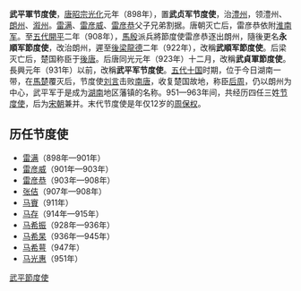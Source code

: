 '''武平軍节度使'''，[[唐昭宗|唐昭宗]][[光化|光化]]元年（898年），置'''武贞军节度使'''，治[[澧州|澧州]]，领澧州、[[朗州|朗州]]、[[溆州|溆州]]。[[雷满|雷满]]、[[雷彦威|雷彦威]]、[[雷彦恭|雷彦恭]]父子兄弟割据。唐朝灭亡后，雷彦恭依附[[杨吴|淮南军]]。至[[五代|五代]][[开平_(年号)|開平]]二年（908年），[[馬殷|馬殷]]派兵將節度使雷彦恭逐出朗州，隨後更名'''永順军節度使'''，改治朗州，遲至[[後梁|後梁]][[龍德|龍德]]二年（922年），改稱'''武順军節度使'''。后梁灭亡后，楚国称臣于[[後唐|後唐]]。后唐同光元年（923年）十二月，改稱'''武貞軍節度使'''。長興元年（931年）以前，改稱'''武平军节度使'''。[[五代十国|五代十国]]时期，位于今日湖南一带，在[[馬楚|馬楚]]覆灭后，节度使[[刘言|刘言]]击败[[南唐|南唐]]，收复楚国故地，称臣[[后周|后周]]，仍以朗州为中心，武平军于是成为[[湖南|湖南]]地区藩镇的名称。951—963年间，共经历四任三姓[[节度使|节度使]]，后为[[宋朝|宋朝]]兼并。末代节度使是年仅12岁的[[周保权|周保权]]。
==历任节度使==
*[[雷满|雷满]]（898年—901年）
*[[雷彦威|雷彦威]]（901年—903年）
*[[雷彦恭|雷彦恭]]（903年—908年）
*[[张佶_(马楚)|张佶]]（907年—908年）
*[[马賨|马賨]]（911年）
*[[马存|马存]]（914年—915年）
*[[马希振|马希振]]（928年—936年）
*[[马希杲|马希杲]]（936年—945年）
*[[马希萼|马希萼]]（947年）
*[[马光惠|马光惠]]（951年）
{{中国历代君主/五代十国/武平节度使}}
{{FiveDynasties-song-liao-jin}}
{{五代十國藩鎮節度使}}

[[Category:武平節度使|]]